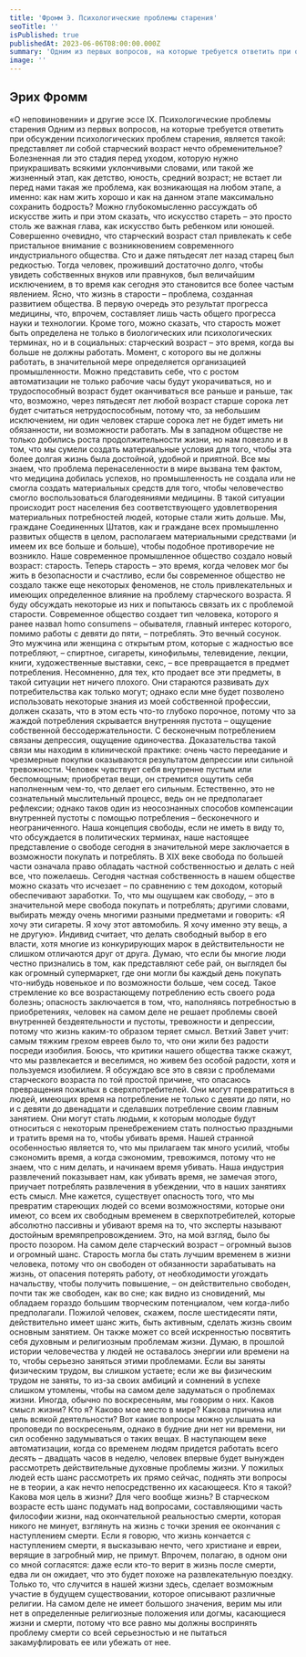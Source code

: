 ```yaml
---
title: 'Фромм Э. Психологические проблемы старения'
seoTitle: ''
isPublished: true
publishedAt: 2023-06-06T08:00:00.000Z
summary: 'Одним из первых вопросов, на которые требуется ответить при обсуждении психологических проблем старения, является такой: представляет ли собой старческий возраст нечто обременительное?'
image: ''
---
```


## Эрих Фромм

«О неповиновении» и другие эссе
IX. Психологические проблемы старения
Одним из первых вопросов, на которые требуется ответить при обсуждении
психологических проблем старения, является такой: представляет ли собой старческий
возраст нечто обременительное? Болезненная ли это стадия перед уходом, которую нужно
приукрашивать всякими уклончивыми словами, или такой же жизненный этап, как
детство, юность, средний возраст; не встает ли перед нами такая же проблема, как
возникающая на любом этапе, а именно: как нам жить хорошо и как на данном этапе
максимально сохранить бодрость?
Можно глубокомысленно рассуждать об искусстве жить и при этом сказать, что искусство
стареть – это просто столь же важная глава, как искусство быть ребенком или юношей.
Совершенно очевидно, что старческий возраст стал привлекать к себе пристальное
внимание с возникновением современного индустриального общества. Сто и даже
пятьдесят лет назад старец был редкостью. Тогда человек, проживший достаточно долго,
чтобы увидеть собственных внуков или правнуков, был величайшим исключением, в то
время как сегодня это становится все более частым явлением. Ясно, что жизнь в старости
– проблема, созданная развитием общества. В первую очередь это результат прогресса
медицины, что, впрочем, составляет лишь часть общего прогресса науки и технологии.
Кроме того, можно сказать, что старость может быть определена не только в
биологических или психологических терминах, но и в социальных: старческий возраст –
это время, когда вы больше не должны работать. Момент, с которого вы не должны
работать, в значительной мере определяется организацией промышленности. Можно
представить себе, что с ростом автоматизации не только рабочие часы будут
укорачиваться, но и трудоспособный возраст будет оканчиваться все раньше и раньше,
так что, возможно, через пятьдесят лет любой возраст старше сорока лет будет считаться
нетрудоспособным, потому что, за небольшим исключением, ни один человек старше
сорока лет не будет иметь ни обязанности, ни возможности работать.
Мы в западном обществе не только добились роста продолжительности жизни, но нам
повезло и в том, что мы сумели создать материальные условия для того, чтобы эта более
долгая жизнь была достойной, удобной и приятной. Все мы знаем, что проблема
перенаселенности в мире вызвана тем фактом, что медицина добилась успехов, но
промышленность не создала или не смогла создать материальных средств для того, чтобы
человечество смогло воспользоваться благодеяниями медицины. В такой ситуации
происходит рост населения без соответствующего удовлетворения материальных
потребностей людей, которые стали жить дольше. Мы, граждане Соединенных Штатов,
как и граждане всех промышленно развитых обществ в целом, располагаем
материальными средствами (и имеем их все больше и больше), чтобы подобное
противоречие не возникло.
Наше современное промышленное общество создало новый возраст: старость. Теперь
старость – это время, когда человек мог бы жить в безопасности и счастливо, если бы
современное общество не создало также еще некоторых феноменов, не столь
привлекательных и имеющих определенное влияние на проблему старческого возраста. Я
буду обсуждать некоторые из них и попытаюсь связать их с проблемой старости.
Современное общество создает тип человека, которого я ранее назвал homo consumens –
обывателя, главный интерес которого, помимо работы с девяти до пяти, – потреблять.
Это вечный сосунок. Это мужчина или женщина с открытым ртом, которые с жадностью
все потребляют, – спиртное, сигареты, кинофильмы, телевидение, лекции, книги,
художественные выставки, секс, – все превращается в предмет потребления.
Несомненно, для тех, кто продает все эти предметы, в такой ситуации нет ничего плохого.
Они стараются развивать дух потребительства как только могут; однако если мне будет
позволено использовать некоторые знания из моей собственной профессии, должен
сказать, что в этом есть что-то глубоко порочное, потому что за жаждой потребления
скрывается внутренняя пустота – ощущение собственной бессодержательности. С
бесконечным потреблением связаны депрессия, ощущение одиночества. Доказательства
такой связи мы находим в клинической практике: очень часто переедание и чрезмерные
покупки оказываются результатом депрессии или сильной тревожности. Человек
чувствует себя внутренне пустым или беспомощным; приобретая вещи, он стремится
ощутить себя наполненным чем-то, что делает его сильным.
Естественно, это не сознательный мыслительный процесс, ведь он не предполагает
рефлексии; однако таков один из неосознанных способов компенсации внутренней
пустоты с помощью потребления – бесконечного и неограниченного.
Наша концепция свободы, если не иметь в виду то, что обсуждается в политических
терминах, наше настоящее представление о свободе сегодня в значительной мере
заключается в возможности покупать и потреблять. В XIX веке свобода по большей части
означала право обладать частной собственностью и делать с ней все, что пожелаешь.
Сегодня частная собственность в нашем обществе можно сказать что исчезает – по
сравнению с тем доходом, который обеспечивают заработки. То, что мы ощущаем как
свободу, – это в значительной мере свобода покупать и потреблять; другими словами,
выбирать между очень многими разными предметами и говорить: «Я хочу эти сигареты. Я
хочу этот автомобиль. Я хочу именно эту вещь, а не другую». Индивид считает, что
делать свободный выбор в его власти, хотя многие из конкурирующих марок в
действительности не слишком отличаются друг от друга. Думаю, что если бы многие
люди честно признались в том, как представляют себе рай, он выглядел бы как огромный
супермаркет, где они могли бы каждый день покупать что-нибудь новенькое и по
возможности больше, чем сосед.
Такое стремление ко все возрастающему потреблению есть своего рода болезнь;
опасность заключается в том, что, наполняясь потребностью в приобретениях, человек на
самом деле не решает проблемы своей внутренней бездеятельности и пустоты,
тревожности и депрессии, потому что жизнь каким-то образом теряет смысл.
Ветхий Завет учит: самым тяжким грехом евреев было то, что они жили без радости
посреди изобилия. Боюсь, что критики нашего общества также скажут, что мы
развлекается и веселимся, но живем без особой радости, хотя и пользуемся изобилием.
Я обсуждаю все это в связи с проблемами старческого возраста по той простой причине,
что опасаюсь превращения пожилых в сверхпотребителей. Они могут превратиться в
людей, имеющих время на потребление не только с девяти до пяти, но и с девяти до
двенадцати и сделавших потребление своим главным занятием. Они могут стать людьми,
к которым молодые будут относиться с некоторым пренебрежением стать полностью
праздными и тратить время на то, чтобы убивать время.
Нашей странной особенностью является то, что мы прилагаем так много усилий, чтобы
сэкономить время, а когда сэкономим, тревожимся, потому что не знаем, что с ним делать,
и начинаем время убивать. Наша индустрия развлечений показывает нам, как убивать
время, не замечая этого, приучает потреблять развлечения в убеждении, что в наших
занятиях есть смысл. Мне кажется, существует опасность того, что мы превратим
стареющих людей со всеми возможностями, которые они имеют, со всем их свободным
временем в сверхпотребителей, которые абсолютно пассивны и убивают время на то, что
эксперты называют достойным времяпрепровождением. Это, на мой взгляд, было бы
просто позором.
На самом деле старческий возраст – огромный вызов и огромный шанс. Старость могла
бы стать лучшим временем в жизни человека, потому что он свободен от обязанности
зарабатывать на жизнь, от опасения потерять работу, от необходимости угождать
начальству, чтобы получить повышение, – он действительно свободен, почти так же
свободен, как во сне; как видно из сновидений, мы обладаем гораздо большим творческим
потенциалом, чем когда-либо предполагали.
Пожилой человек, скажем, после шестидесяти пяти, действительно имеет шанс жить, быть
активным, сделать жизнь своим основным занятием. Он также может со всей
искренностью посвятить себя духовным и религиозным проблемам жизни. Думаю, в
прошлой истории человечества у людей не оставалось энергии или времени на то, чтобы
серьезно заняться этими проблемами.
Если вы заняты физическим трудом, вы слишком устаете; если же вы физическим трудом
не заняты, то из-за своих амбиций и сомнений в успехе слишком утомлены, чтобы на
самом деле задуматься о проблемах жизни. Иногда, обычно по воскресеньям, мы говорим
о них. Каков смысл жизни? Кто я? Каково мое место в мире? Какова причина или цель
всякой деятельности? Вот какие вопросы можно услышать на проповеди по воскресеньям,
однако в будние дни нет ни времени, ни сил особенно задумываться о таких вещах.
В наступающем веке автоматизации, когда со временем людям придется работать всего
десять – двадцать часов в неделю, человек впервые будет вынужден рассмотреть
действительные духовные проблемы жизни.
У пожилых людей есть шанс рассмотреть их прямо сейчас, поднять эти вопросы не в
теории, а как нечто непосредственно их касающееся. Кто я такой? Какова моя цель в
жизни? Для чего вообще жизнь? В старческом возрасте есть шанс подумать над
вопросами, составляющими часть философии жизни, над окончательной реальностью
смерти, которая никого не минует, взглянуть на жизнь с точки зрения ее окончания с
наступлением смерти.
Если я говорю, что жизнь кончается с наступлением смерти, я высказываю нечто, чего
христиане и евреи, верящие в загробный мир, не примут. Впрочем, полагаю, в одном они
со мной согласятся: даже если кто-то верит в жизнь после смерти, едва ли он ожидает, что
это будет похоже на развлекательную поездку. Только то, что случится в нашей жизни
здесь, сделает возможным участие в будущем существовании, которое описывают
различные религии. На самом деле не имеет большого значения, верим мы или нет в
определенные религиозные положения или догмы, касающиеся жизни и смерти, потому
что все равно мы должны воспринять проблему смерти со всей серьезностью и не
пытаться закамуфлировать ее или убежать от нее.
